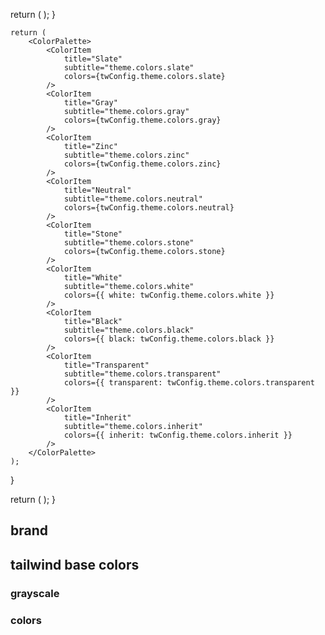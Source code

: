 
  return (
    <ColorPalette>
      <ColorItem
        title="Primary"
        subtitle="theme.colors.primary"
        colors={twConfig.theme.colors.primary}
      />
    </ColorPalette>
  );
}

    return (
    	<ColorPalette>
    		<ColorItem
    			title="Slate"
    			subtitle="theme.colors.slate"
    			colors={twConfig.theme.colors.slate}
    		/>
    		<ColorItem
    			title="Gray"
    			subtitle="theme.colors.gray"
    			colors={twConfig.theme.colors.gray}
    		/>
    		<ColorItem
    			title="Zinc"
    			subtitle="theme.colors.zinc"
    			colors={twConfig.theme.colors.zinc}
    		/>
    		<ColorItem
    			title="Neutral"
    			subtitle="theme.colors.neutral"
    			colors={twConfig.theme.colors.neutral}
    		/>
    		<ColorItem
    			title="Stone"
    			subtitle="theme.colors.stone"
    			colors={twConfig.theme.colors.stone}
    		/>
    		<ColorItem
    			title="White"
    			subtitle="theme.colors.white"
    			colors={{ white: twConfig.theme.colors.white }}
    		/>
    		<ColorItem
    			title="Black"
    			subtitle="theme.colors.black"
    			colors={{ black: twConfig.theme.colors.black }}
    		/>
    		<ColorItem
    			title="Transparent"
    			subtitle="theme.colors.transparent"
    			colors={{ transparent: twConfig.theme.colors.transparent }}
    		/>
    		<ColorItem
    			title="Inherit"
    			subtitle="theme.colors.inherit"
    			colors={{ inherit: twConfig.theme.colors.inherit }}
    		/>
    	</ColorPalette>
    );

}

  return (
    <ColorPalette>
      <ColorItem
        title="Red"
        subtitle="theme.colors.red"
        colors={twConfig.theme.colors.red}
      />
      <ColorItem
        title="Orange"
        subtitle="theme.colors.orange"
        colors={twConfig.theme.colors.orange}
      />
      <ColorItem
        title="Amber"
        subtitle="theme.colors.amber"
        colors={twConfig.theme.colors.amber}
      />
      <ColorItem
        title="Yellow"
        subtitle="theme.colors.yellow"
        colors={twConfig.theme.colors.yellow}
      />
      <ColorItem
        title="Lime"
        subtitle="theme.colors.lime"
        colors={twConfig.theme.colors.lime}
      />
      <ColorItem
        title="Green"
        subtitle="theme.colors.green"
        colors={twConfig.theme.colors.green}
      />
      <ColorItem
        title="Emerald"
        subtitle="theme.colors.emerald"
        colors={twConfig.theme.colors.emerald}
      />
      <ColorItem
        title="Teal"
        subtitle="theme.colors.teal"
        colors={twConfig.theme.colors.teal}
      />
      <ColorItem
        title="Cyan"
        subtitle="theme.colors.cyan"
        colors={twConfig.theme.colors.cyan}
      />
      <ColorItem
        title="Sky"
        subtitle="theme.colors.sky"
        colors={twConfig.theme.colors.sky}
      />
      <ColorItem
        title="Blue"
        subtitle="theme.colors.blue"
        colors={twConfig.theme.colors.blue}
      />
      <ColorItem
        title="Indigo"
        subtitle="theme.colors.indigo"
        colors={twConfig.theme.colors.indigo}
      />
      <ColorItem
        title="Violet"
        subtitle="theme.colors.violet"
        colors={twConfig.theme.colors.violet}
      />
      <ColorItem
        title="Purple"
        subtitle="theme.colors.purple"
        colors={twConfig.theme.colors.purple}
      />
      <ColorItem
        title="Fuchsia"
        subtitle="theme.colors.fuchsia"
        colors={twConfig.theme.colors.fuchsia}
      />
      <ColorItem
        title="Pink"
        subtitle="theme.colors.pink"
        colors={twConfig.theme.colors.pink}
      />
      <ColorItem
        title="Rose"
        subtitle="theme.colors.rose"
        colors={twConfig.theme.colors.rose}
      />
    </ColorPalette>
  );
}

<Meta title="Design System/Colors" />

<Title>Colors</Title>

## brand

<BrandColors />

## tailwind base colors

### grayscale

<TailwindGrayscale />

### colors

<TailwindColors />
